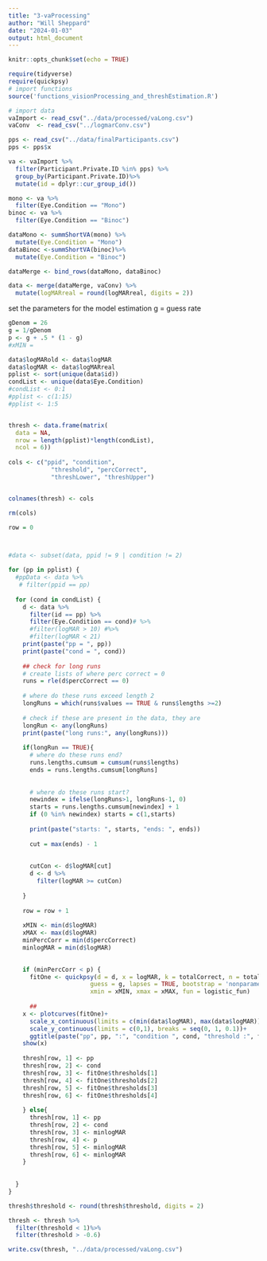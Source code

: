 ```yaml
---
title: "3-vaProcessing"
author: "Will Sheppard"
date: "2024-01-03"
output: html_document
---
```


```r
knitr::opts_chunk$set(echo = TRUE)
```

```r

require(tidyverse)
require(quickpsy)
# import functions
source('functions_visionProcessing_and_threshEstimation.R')

```

```r

# import data
vaImport <- read_csv("../data/processed/vaLong.csv")
vaConv  <- read_csv("../logmarConv.csv")

pps <- read_csv("../data/finalParticipants.csv")
pps <- pps$x

va <- vaImport %>%
  filter(Participant.Private.ID %in% pps) %>%
  group_by(Participant.Private.ID)%>%
  mutate(id = dplyr::cur_group_id()) 

```

```r

mono <- va %>%
  filter(Eye.Condition == "Mono")
binoc <- va %>%
  filter(Eye.Condition == "Binoc")

dataMono <- summShortVA(mono) %>%
  mutate(Eye.Condition = "Mono")
dataBinoc <-summShortVA(binoc)%>%
  mutate(Eye.Condition = "Binoc")

dataMerge <- bind_rows(dataMono, dataBinoc)

data <- merge(dataMerge, vaConv) %>%
  mutate(logMARreal = round(logMARreal, digits = 2))
```

set the parameters for the model estimation
g = guess rate
```r

gDenom = 26
g = 1/gDenom
p <- g + .5 * (1 - g)
#xMIN = 
```



```r
data$logMARold <- data$logMAR
data$logMAR <- data$logMARreal
pplist <- sort(unique(data$id))
condList <- unique(data$Eye.Condition)
#condList <- 0:1
#pplist <- c(1:15)
#pplist <- 1:5


thresh <- data.frame(matrix(
  data = NA,
  nrow = length(pplist)*length(condList),
  ncol = 6))
  
cols <- c("ppid", "condition",
            "threshold", "percCorrect",
            "threshLower", "threshUpper")


colnames(thresh) <- cols

rm(cols)

row = 0



#data <- subset(data, ppid != 9 | condition != 2)

for (pp in pplist) {
  #ppData <- data %>%
   # filter(ppid == pp)
  
  for (cond in condList) {
    d <- data %>%
      filter(id == pp) %>%
      filter(Eye.Condition == cond)# %>%
      #filter(logMAR > 10) #%>%
      #filter(logMAR < 21)
    print(paste("pp = ", pp))
    print(paste("cond = ", cond))
    
    ## check for long runs
    # create lists of where perc correct = 0
    runs = rle(d$percCorrect == 0)
    
    # where do these runs exceed length 2
    longRuns = which(runs$values == TRUE & runs$lengths >=2)
    
    # check if these are present in the data, they are
    longRun <- any(longRuns)
    print(paste("long runs:", any(longRuns)))
    
    if(longRun == TRUE){
      # where do these runs end?
      runs.lengths.cumsum = cumsum(runs$lengths)
      ends = runs.lengths.cumsum[longRuns]
      
      
      # where do these runs start?
      newindex = ifelse(longRuns>1, longRuns-1, 0)
      starts = runs.lengths.cumsum[newindex] + 1
      if (0 %in% newindex) starts = c(1,starts)
      
      print(paste("starts: ", starts, "ends: ", ends))
      
      cut = max(ends) - 1
      
      
      cutCon <- d$logMAR[cut]
      d <- d %>%
        filter(logMAR >= cutCon)
      
    }
    
    row = row + 1
    
    xMIN <- min(d$logMAR)
    xMAX <- max(d$logMAR)
    minPercCorr = min(d$percCorrect)
    minlogMAR = min(d$logMAR)

    
    if (minPercCorr < p) {
      fitOne <- quickpsy(d = d, x = logMAR, k = totalCorrect, n = totalAttempt,
                       guess = g, lapses = TRUE, bootstrap = 'nonparametric',
                       xmin = xMIN, xmax = xMAX, fun = logistic_fun)
      
      ## 
    x <- plotcurves(fitOne)+
      scale_x_continuous(limits = c(min(data$logMAR), max(data$logMAR)), breaks = seq(min(data$logMAR), max(data$logMAR), 0.1))+
      scale_y_continuous(limits = c(0,1), breaks = seq(0, 1, 0.1))+
      ggtitle(paste("pp", pp, ":", "condition ", cond, "threshold :", fitOne$thresholds[1]))
    show(x)
    
    thresh[row, 1] <- pp
    thresh[row, 2] <- cond
    thresh[row, 3] <- fitOne$thresholds[1]
    thresh[row, 4] <- fitOne$thresholds[2]
    thresh[row, 5] <- fitOne$thresholds[3]
    thresh[row, 6] <- fitOne$thresholds[4]
      
    } else{
      thresh[row, 1] <- pp
      thresh[row, 2] <- cond
      thresh[row, 3] <- minlogMAR
      thresh[row, 4] <- p
      thresh[row, 5] <- minlogMAR
      thresh[row, 6] <- minlogMAR
    }
    
    
  }
}

thresh$threshold <- round(thresh$threshold, digits = 2)

thresh <- thresh %>%
  filter(threshold < 1)%>%
  filter(threshold > -0.6)

write.csv(thresh, "../data/processed/vaLong.csv")



```